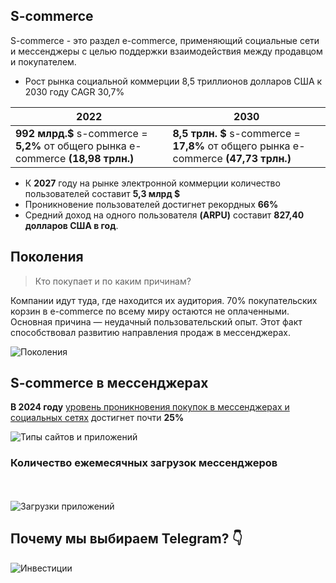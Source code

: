 
## S-commerce

S-commerce - это раздел e-commerce, применяющий социальные сети и мессенджеры с целью поддержки взаимодействия между продавцом и покупателем.

- Рост рынка социальной коммерции 8,5 триллионов долларов США к 2030 году CAGR 30,7%

| 2022 | 2030                                      |
| -------------- | -------------------------------------------- |
| **992 млрд.$**  s-commerce  = **5,2%** от общего рынка e-commerce **(18,98 трлн.)**    | **8,5 трлн. $**  s-commerce = **17,8%** от общего рынка e-commerce **(47,73 трлн.)** |

- К **2027** году на рынке электронной коммерции количество пользователей составит **5,3 млрд $**
- Проникновение пользователей достигнет рекордных **66%**
- Средний доход на одного пользователя **(ARPU)** составит **827,40 долларов США в год**.

## Поколения

> Кто покупает и по каким причинам?

Компании идут туда, где находится их аудитория.
70% покупательских корзин в e-commerce по всему миру остаются не оплаченными. Основная причина — неудачный пользовательский опыт. Этот факт способствовал развитию направления продаж в мессенджерах.

<Image src="/15.png" alt="Поколения" width={840} height={300} /> 

## S-commerce в мессенджерах

**В 2024 году** [уровень проникновения покупок в мессенджерах и социальных сетях](https://www.statista.com/forecasts/1455844/global-social-commerce-penetration-rate) достигнет почти **25%**

![Типы сайтов и приложений](/toptypes.jpg "Типы сайтов и приложений")

### Количество ежемесячных загрузок мессенджеров
<br></br>
<Image src="/mess_apps_downloads.jpg" alt="Загрузки приложений" width={840} height={300} /> 

## Почему мы выбираем Telegram? 👇

<Cards>
  <Card title="Исследования" href="/research/trends/audience_flow" />
</Cards>

<Image src="/11.png" alt="Инвестиции" width={840} height={300} /> 

